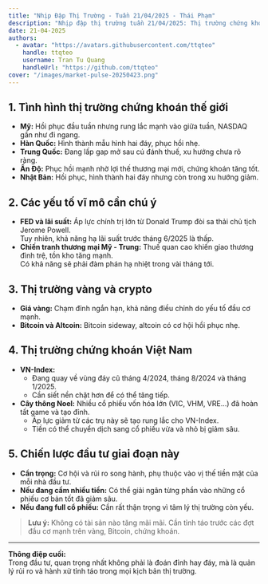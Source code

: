 ```yaml
---
title: "Nhịp Đập Thị Trường - Tuần 21/04/2025 - Thái Phạm"
description: "Nhịp đập thị trường tuần 21/04/2025: Thị trường chứng khoán Mỹ và Việt Nam hồi phục nhưng rung lắc mạnh, nhiều cổ phiếu vốn hóa lớn tạo đỉnh. Fed chịu áp lực chính trị nhưng chưa vội hạ lãi suất. Chiến tranh thương mại Mỹ - Trung căng thẳng, vàng và Bitcoin bước vào giai đoạn điều chỉnh. Cơ hội và rủi ro đan xen, phụ thuộc vị thế và chiến lược mỗi nhà đầu tư."
date: 21-04-2025
authors:
  - avatar: "https://avatars.githubusercontent.com/ttqteo"
    handle: ttqteo
    username: Tran Tu Quang
    handleUrl: "https://github.com/ttqteo"
cover: "/images/market-pulse-20250423.png"
---
```


## 1. Tình hình thị trường chứng khoán thế giới
- **Mỹ:** Hồi phục đầu tuần nhưng rung lắc mạnh vào giữa tuần, NASDAQ gần như đi ngang.
- **Hàn Quốc:** Hình thành mẫu hình hai đáy, phục hồi nhẹ.
- **Trung Quốc:** Đang lấp gap mở sau cú đánh thuế, xu hướng chưa rõ ràng.
- **Ấn Độ:** Phục hồi mạnh nhờ lợi thế thương mại mới, chứng khoán tăng tốt.
- **Nhật Bản:** Hồi phục, hình thành hai đáy nhưng còn trong xu hướng giảm.

## 2. Các yếu tố vĩ mô cần chú ý
- **FED và lãi suất:** Áp lực chính trị lớn từ Donald Trump đòi sa thải chủ tịch Jerome Powell.  
  Tuy nhiên, khả năng hạ lãi suất trước tháng 6/2025 là thấp.  
- **Chiến tranh thương mại Mỹ - Trung:** Thuế quan cao khiến giao thương đình trệ, tồn kho tăng mạnh.  
  Có khả năng sẽ phải đàm phán hạ nhiệt trong vài tháng tới.

## 3. Thị trường vàng và crypto
- **Giá vàng:** Chạm đỉnh ngắn hạn, khả năng điều chỉnh do yếu tố đầu cơ mạnh.
- **Bitcoin và Altcoin:** Bitcoin sideway, altcoin có cơ hội hồi phục nhẹ.

## 4. Thị trường chứng khoán Việt Nam
- **VN-Index:** 
  - Đang quay về vùng đáy cũ tháng 4/2024, tháng 8/2024 và tháng 1/2025.
  - Cần siết nền chặt hơn để có thể tăng tiếp.
- **Cây thông Noel:** Nhiều cổ phiếu vốn hóa lớn (VIC, VHM, VRE...) đã hoàn tất game và tạo đỉnh.
  - Áp lực giảm từ các trụ này sẽ tạo rung lắc cho VN-Index.
  - Tiền có thể chuyển dịch sang cổ phiếu vừa và nhỏ bị giảm sâu.

## 5. Chiến lược đầu tư giai đoạn này
- **Cẩn trọng:** Cơ hội và rủi ro song hành, phụ thuộc vào vị thế tiền mặt của mỗi nhà đầu tư.
- **Nếu đang cầm nhiều tiền:** Có thể giải ngân từng phần vào những cổ phiếu cơ bản tốt đã giảm sâu.
- **Nếu đang full cổ phiếu:** Cần rất thận trọng vì tâm lý thị trường còn yếu.

> **Lưu ý:** Không có tài sản nào tăng mãi mãi. Cần tỉnh táo trước các đợt đầu cơ mạnh trên vàng, Bitcoin, chứng khoán.

---

**Thông điệp cuối:**  
Trong đầu tư, quan trọng nhất không phải là đoán đỉnh hay đáy, mà là quản lý rủi ro và hành xử tỉnh táo trong mọi kịch bản thị trường.
